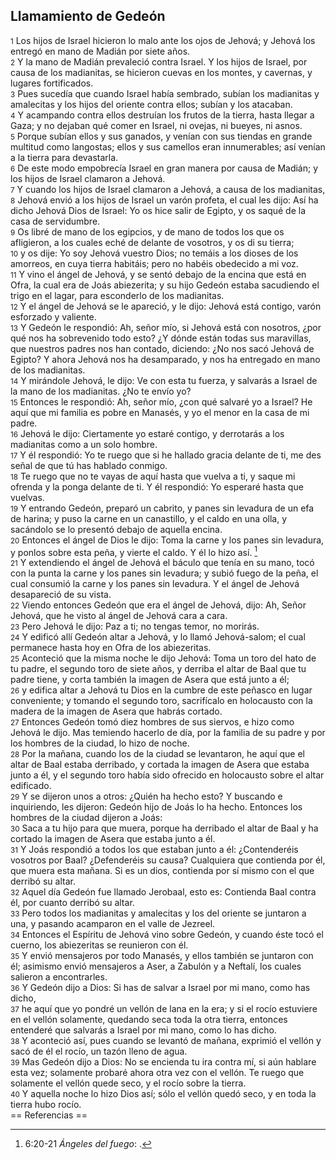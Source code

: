 == Llamamiento de Gedeón ==

{{anchor|1}} <small>1</small> Los hijos de Israel hicieron lo malo ante los ojos de Jehová; y Jehová los entregó en mano de Madián por siete años.<br>
{{anchor|2}} <small>2</small> Y la mano de Madián prevaleció contra Israel. Y los hijos de Israel, por causa de los madianitas, se hicieron cuevas en los montes, y cavernas, y lugares fortificados.<br>
{{anchor|3}} <small>3</small> Pues sucedía que cuando Israel había sembrado, subían los madianitas y amalecitas y los hijos del oriente contra ellos; subían y los atacaban.<br>
{{anchor|4}} <small>4</small> Y acampando contra ellos destruían los frutos de la tierra, hasta llegar a Gaza; y no dejaban qué comer en Israel, ni ovejas, ni bueyes, ni asnos.<br>
{{anchor|5}} <small>5</small> Porque subían ellos y sus ganados, y venían con sus tiendas en grande multitud como langostas; ellos y sus camellos eran innumerables; así venían a la tierra para devastarla.<br>
{{anchor|6}} <small>6</small> De este modo empobrecía Israel en gran manera por causa de Madián; y los hijos de Israel clamaron a Jehová.<br>
{{anchor|7}} <small>7</small> Y cuando los hijos de Israel clamaron a Jehová, a causa de los madianitas,<br>
{{anchor|8}} <small>8</small> Jehová envió a los hijos de Israel un varón profeta, el cual les dijo: Así ha dicho Jehová Dios de Israel: Yo os hice salir de Egipto, y os saqué de la casa de servidumbre.<br>
{{anchor|9}} <small>9</small> Os libré de mano de los egipcios, y de mano de todos los que os afligieron, a los cuales eché de delante de vosotros, y os di su tierra;<br>
{{anchor|10}} <small>10</small> y os dije: Yo soy Jehová vuestro Dios; no temáis a los dioses de los amorreos, en cuya tierra habitáis; pero no habéis obedecido a mi voz.<br>
{{anchor|11}} <small>11</small> Y vino el ángel de Jehová, y se sentó debajo de la encina que está en Ofra, la cual era de Joás abiezerita; y su hijo Gedeón estaba sacudiendo el trigo en el lagar, para esconderlo de los madianitas.<br>
{{anchor|12}} <small>12</small> Y el ángel de Jehová se le apareció, y le dijo: Jehová está contigo, varón esforzado y valiente.<br>
{{anchor|13}} <small>13</small> Y Gedeón le respondió: Ah, señor mío, si Jehová está con nosotros, ¿por qué nos ha sobrevenido todo esto? ¿Y dónde están todas sus maravillas, que nuestros padres nos han contado, diciendo: ¿No nos sacó Jehová de Egipto? Y ahora Jehová nos ha desamparado, y nos ha entregado en mano de los madianitas.<br>
{{anchor|14}} <small>14</small> Y mirándole Jehová, le dijo: Ve con esta tu fuerza, y salvarás a Israel de la mano de los madianitas. ¿No te envío yo?<br>
{{anchor|15}} <small>15</small> Entonces le respondió: Ah, señor mío, ¿con qué salvaré yo a Israel? He aquí que mi familia es pobre en Manasés, y yo el menor en la casa de mi padre.<br>
{{anchor|16}} <small>16</small> Jehová le dijo: Ciertamente yo estaré contigo, y derrotarás a los madianitas como a un solo hombre.<br>
{{anchor|17}} <small>17</small> Y él respondió: Yo te ruego que si he hallado gracia delante de ti, me des señal de que tú has hablado conmigo.<br>
{{anchor|18}} <small>18</small> Te ruego que no te vayas de aquí hasta que vuelva a ti, y saque mi ofrenda y la ponga delante de ti. Y él respondió: Yo esperaré hasta que vuelvas.<br>
{{anchor|19}} <small>19</small> Y entrando Gedeón, preparó un cabrito, y panes sin levadura de un efa   de harina; y puso la carne en un canastillo, y el caldo en una olla, y sacándolo se lo presentó debajo de aquella encina.<br>
{{anchor|20}} <small>20</small> Entonces el ángel de Dios le dijo: Toma la carne y los panes sin levadura, y ponlos sobre esta peña, y vierte el caldo. Y él lo hizo así. <ref>6:20-21 ''Ángeles del fuego'': {{lib|LU|85|4|2}}.</ref><br>
{{anchor|21}} <small>21</small> Y extendiendo el ángel de Jehová el báculo que tenía en su mano, tocó con la punta la carne y los panes sin levadura; y subió fuego de la peña, el cual consumió la carne y los panes sin levadura. Y el ángel de Jehová desapareció de su vista.<br>
{{anchor|22}} <small>22</small> Viendo entonces Gedeón que era el ángel de Jehová, dijo: Ah, Señor Jehová, que he visto al ángel de Jehová cara a cara.<br>
{{anchor|23}} <small>23</small> Pero Jehová le dijo: Paz a ti; no tengas temor, no morirás.<br>
{{anchor|24}} <small>24</small> Y edificó allí Gedeón altar a Jehová, y lo llamó Jehová-salom; el cual permanece hasta hoy en Ofra de los abiezeritas.<br>
{{anchor|25}} <small>25</small> Aconteció que la misma noche le dijo Jehová: Toma un toro del hato de tu padre, el segundo toro de siete años, y derriba el altar de Baal que tu padre tiene, y corta también la imagen de Asera que está junto a él;<br>
{{anchor|26}} <small>26</small> y edifica altar a Jehová tu Dios en la cumbre de este peñasco en lugar conveniente; y tomando el segundo toro, sacrifícalo en holocausto con la madera de la imagen de Asera que habrás cortado.<br>
{{anchor|27}} <small>27</small> Entonces Gedeón tomó diez hombres de sus siervos, e hizo como Jehová le dijo. Mas temiendo hacerlo de día, por la familia de su padre y por los hombres de la ciudad, lo hizo de noche.<br>
{{anchor|28}} <small>28</small> Por la mañana, cuando los de la ciudad se levantaron, he aquí que el altar de Baal estaba derribado, y cortada la imagen de Asera que estaba junto a él, y el segundo toro había sido ofrecido en holocausto sobre el altar edificado.<br>
{{anchor|29}} <small>29</small> Y se dijeron unos a otros: ¿Quién ha hecho esto? Y buscando e inquiriendo, les dijeron: Gedeón hijo de Joás lo ha hecho. Entonces los hombres de la ciudad dijeron a Joás:<br>
{{anchor|30}} <small>30</small> Saca a tu hijo para que muera, porque ha derribado el altar de Baal y ha cortado la imagen de Asera que estaba junto a él.<br>
{{anchor|31}} <small>31</small> Y Joás respondió a todos los que estaban junto a él: ¿Contenderéis vosotros por Baal? ¿Defenderéis su causa? Cualquiera que contienda por él, que muera esta mañana. Si es un dios, contienda por sí mismo con el que derribó su altar.<br>
{{anchor|32}} <small>32</small> Aquel día Gedeón fue llamado Jerobaal, esto es: Contienda Baal contra él, por cuanto derribó su altar.<br>
{{anchor|33}} <small>33</small> Pero todos los madianitas y amalecitas y los del oriente se juntaron a una, y pasando acamparon en el valle de Jezreel.<br>
{{anchor|34}} <small>34</small> Entonces el Espíritu de Jehová vino sobre Gedeón, y cuando éste tocó el cuerno, los abiezeritas se reunieron con él.<br>
{{anchor|35}} <small>35</small> Y envió mensajeros por todo Manasés, y ellos también se juntaron con él; asimismo envió mensajeros a Aser, a Zabulón y a Neftalí, los cuales salieron a encontrarles.<br>
{{anchor|36}} <small>36</small> Y Gedeón dijo a Dios: Si has de salvar a Israel por mi mano, como has dicho,<br>
{{anchor|37}} <small>37</small> he aquí que yo pondré un vellón de lana en la era; y si el rocío estuviere en el vellón solamente, quedando seca toda la otra tierra, entonces entenderé que salvarás a Israel por mi mano, como lo has dicho.<br>
{{anchor|38}} <small>38</small> Y aconteció así, pues cuando se levantó de mañana, exprimió el vellón y sacó de él el rocío, un tazón lleno de agua.<br>
{{anchor|39}} <small>39</small> Mas Gedeón dijo a Dios: No se encienda tu ira contra mí, si aún hablare esta vez; solamente probaré ahora otra vez con el vellón. Te ruego que solamente el vellón quede seco, y el rocío sobre la tierra.<br>
{{anchor|40}} <small>40</small> Y aquella noche lo hizo Dios así; sólo el vellón quedó seco, y en toda la tierra hubo rocío.<br>
== Referencias ==

<references />
